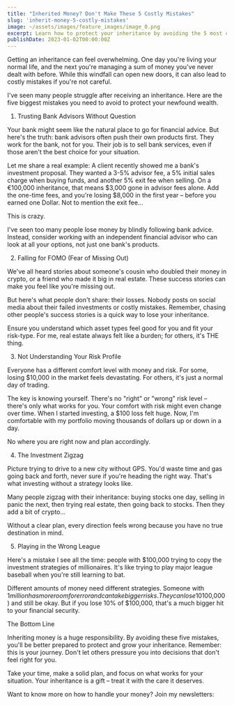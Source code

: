 ```yaml
---
title: "Inherited Money? Don't Make These 5 Costly Mistakes"
slug: 'inherit-money-5-costly-mistakes'
image: ~/assets/images/feature_images/image_0.png
excerpt: Learn how to protect your inheritance by avoiding the 5 most common and costly mistakes people make when receiving a large sum of money.
publishDate: 2023-01-02T00:00:00Z
---
```


Getting an inheritance can feel overwhelming. One day you're living your normal life, and the next you're managing a sum of money you've never dealt with before. While this windfall can open new doors, it can also lead to costly mistakes if you're not careful.

I've seen many people struggle after receiving an inheritance. Here are the five biggest mistakes you need to avoid to protect your newfound wealth.

1. Trusting Bank Advisors Without Question

Your bank might seem like the natural place to go for financial advice. But here's the truth: bank advisors often push their own products first. They work for the bank, not for you. Their job is to sell bank services, even if those aren't the best choice for your situation.

Let me share a real example: A client recently showed me a bank's investment proposal. They wanted a 3-5% advisor fee, a 5% initial sales charge when buying funds, and another 5% exit fee when selling. On a €100,000 inheritance, that means $3,000 gone in advisor fees alone. Add the one-time fees, and you're losing $8,000 in the first year – before you earned one Dollar. Not to mention the exit fee...

This is crazy.

I've seen too many people lose money by blindly following bank advice. Instead, consider working with an independent financial advisor who can look at all your options, not just one bank's products.

2. Falling for FOMO (Fear of Missing Out)

We've all heard stories about someone's cousin who doubled their money in crypto, or a friend who made it big in real estate. These success stories can make you feel like you're missing out.

But here's what people don't share: their losses. Nobody posts on social media about their failed investments or costly mistakes. Remember, chasing other people's success stories is a quick way to lose your inheritance.

Ensure you understand which asset types feel good for you and fit your risk-type. For me, real estate always felt like a burden; for others, it's THE thing.

3. Not Understanding Your Risk Profile

Everyone has a different comfort level with money and risk. For some, losing $10,000 in the market feels devastating. For others, it's just a normal day of trading.

The key is knowing yourself. There's no "right" or "wrong" risk level – there's only what works for you. Your comfort with risk might even change over time. When I started investing, a $100 loss felt huge. Now, I'm comfortable with my portfolio moving thousands of dollars up or down in a day.

No where you are right now and plan accordingly.

4. The Investment Zigzag

Picture trying to drive to a new city without GPS. You'd waste time and gas going back and forth, never sure if you're heading the right way. That's what investing without a strategy looks like.

Many people zigzag with their inheritance: buying stocks one day, selling in panic the next, then trying real estate, then going back to stocks. Then they add a bit of crypto...

Without a clear plan, every direction feels wrong because you have no true destination in mind.

5. Playing in the Wrong League

Here's a mistake I see all the time: people with $100,000 trying to copy the investment strategies of millionaires. It's like trying to play major league baseball when you're still learning to bat.

Different amounts of money need different strategies. Someone with $1 million has more room for error and can take bigger risks. They can lose 10% ($100,000) and still be okay. But if you lose 10% of $100,000, that's a much bigger hit to your financial security.

The Bottom Line

Inheriting money is a huge responsibility. By avoiding these five mistakes, you'll be better prepared to protect and grow your inheritance. Remember: this is your journey. Don't let others pressure you into decisions that don't feel right for you.

Take your time, make a solid plan, and focus on what works for your situation. Your inheritance is a gift – treat it with the care it deserves.

Want to know more on how to handle your money? Join my newsletters:
